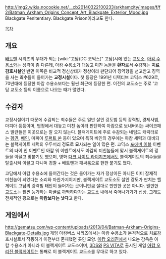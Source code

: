 http://img2.wikia.nocookie.net/__cb20140322100233/arkhamcity/images/f/f2/Batman_Arkham_Origins_Concept_Art_Blackgate_Exterior_Mood.jpg
Blackgate Penitentiary. Blackgate Prison이라고도 한다.

[[목차]]
== 개요 ==
[[배트맨]] 시리즈의 무대가 되는 [wiki:"고담(DC 코믹스)" 고담]시에 있는 [[교도소]]. [[아캄 수용소]]와는 성격이 좀 다른데, 아캄 수용소가 대놓고 미친 놈들을 '''환자'''로서 수감하는 '''치료감호시설'''인 반면 이쪽은 비교적 정신상태가 정상이라 판단되어 징역형을 선고받고 징역을 사는 '''죄수'''들이 들어가는 '''교정시설'''이다. 첫 등장은 1991년 디텍티브 코믹스 #629로, 70년대에 등장한 아캄 수용소보다는 훨씬 최근에 등장한 편. 이전의 교도소는 주로 '고담 교도소'등의 이름으로 나오는 때가 많았다. 

== 수감자 ==
교정시설이기 때문에 수감되는 죄수들은 주로 일반 살인 강도범 등의 강력범, 경제사범, 마피아 등등이며, 법정에서 대놓고 미친 놈이라 판단하여 아캄으로 보내버리는 싸이코패스 빌런들은 이곳으로는 잘 오지 않는다. 블랙게이트에 주로 수감되는 네임드 캐릭터로는 [[펭귄(DC 코믹스)|펭귄]], [[베인(DC 코믹스)|베인]], 마피아 [[루퍼트 쏜]] 등이 있으며 특히 베인의 경우에는 아캄 세력과 대비되는 블랙게이트 세력의 우두머리 정도로 묘사되는 일이 많은 편. 코믹스 [[포에버 이블]] 이벤트의 타이 인 이벤트인 아캄 워 이벤트에서도 아캄의 미친놈들에 맞서 블랙게이트의 갱들을 이끌고 맞붙기도 했으며, 영화 [[다크 나이트 라이즈|다크 나이트 라이지즈]]에서도 블랙게이트의 죄수들을 탈출시켜 이끌고 다니며 경찰 + 배트맨과 패싸움으로 한판 붙기도 했다.

고담에서 아캄 수용소에 들어간다는 것은 들어가는 자가 정상이든 아니든 이미 잠재적 미친놈이 되었다는 소리와 마찬가지이지만, 블랙게이트 교도소도 살인 강도가 판치는 헬게이트 고담의 강력범 태반이 들어가는 곳이니만큼 절대로 만만한 곳은 아니다. 웬만한 교도소는 훨씬 능가하는 마굴로 까딱하다가는 교도소 내에서 죽어나가기가 십상. 그래도 전체적인 평으로는 '''아캄보다는 낫다'''고 한다.

== 게임에서 ==
http://gematsu.com/wp-content/uploads/2013/04/Batman-Arkham-Origins-Blackgate-Details.jpg
게임 아캄버스 시리즈에서는 아캄 수용소가 본격적으로 치료감호시설로서 작동하기 이전부터 존재했던 곳인 모양. [[아캄 오리진]]에서 나오는 감옥은 아캄 수용소가 아니라 이 블랙게이트 교도소이며, [[3DS]]와 [[PS VITA]]로 출시된 게임 [[아캄 오리진 블랙게이트]]는 통째로 이 블랙게이트 교도소를 무대로 하고 있다. 
